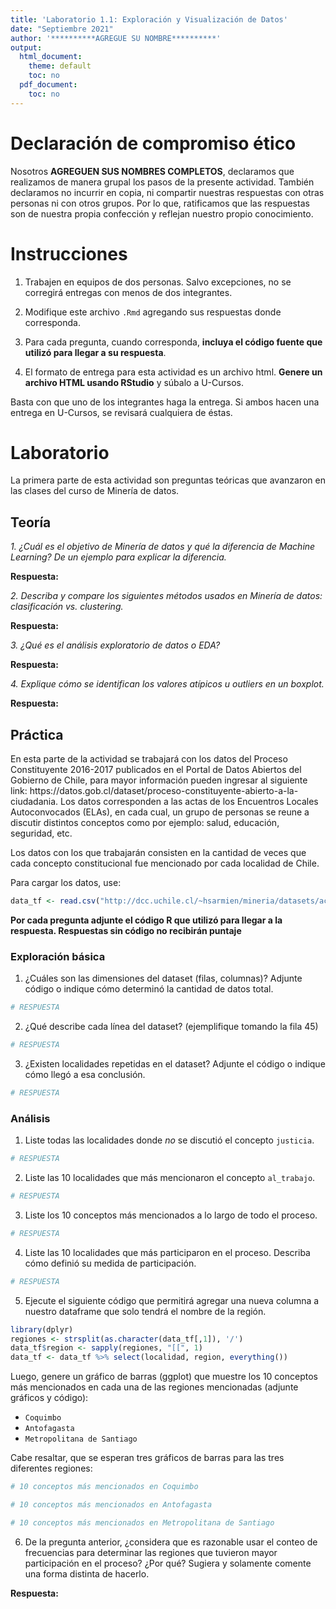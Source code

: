 ```yaml
---
title: 'Laboratorio 1.1: Exploración y Visualización de Datos'
date: "Septiembre 2021"
author: '**********AGREGUE SU NOMBRE**********'
output:
  html_document:
    theme: default
    toc: no
  pdf_document:
    toc: no
---
```



# Declaración de compromiso ético
Nosotros **AGREGUEN SUS NOMBRES COMPLETOS**, declaramos que realizamos de manera grupal los pasos de la presente actividad. También declaramos no incurrir en copia, ni compartir nuestras respuestas con otras personas ni con otros grupos. Por lo que, ratificamos que las respuestas son de nuestra propia confección y reflejan nuestro propio conocimiento.


# Instrucciones

1. Trabajen en equipos de dos personas. Salvo excepciones, no se corregirá entregas con menos de dos integrantes.

2. Modifique este archivo `.Rmd` agregando sus respuestas donde corresponda.

3. Para cada pregunta, cuando corresponda, **incluya el código fuente que utilizó para llegar a su respuesta**.

4. El formato de entrega para esta actividad es un archivo html. **Genere un archivo HTML usando RStudio** y súbalo a U-Cursos.
  
Basta con que uno de los integrantes haga la entrega. Si ambos hacen una entrega en U-Cursos, se revisará cualquiera de éstas.

# Laboratorio 
La primera parte de esta actividad son preguntas teóricas que avanzaron en las clases del curso de Minería de datos.

## Teoría

*1. ¿Cuál es el objetivo de Minería de datos y qué la diferencia de Machine Learning? De un ejemplo para explicar la diferencia.*

**Respuesta:**

*2. Describa y compare los siguientes métodos usados en Minería de datos: clasificación vs. clustering.*

**Respuesta:**

*3. ¿Qué es el análisis exploratorio de datos o EDA?*

**Respuesta:**

*4. Explique cómo se identifican los valores atípicos u outliers en un boxplot.*

**Respuesta:**

## Práctica
En esta parte de la actividad se trabajará con los datos del Proceso Constituyente 2016-2017 publicados en el Portal de Datos Abiertos del Gobierno de Chile, para mayor información pueden ingresar al siguiente link: https://datos.gob.cl/dataset/proceso-constituyente-abierto-a-la-ciudadania. Los datos corresponden a las actas de los Encuentros Locales Autoconvocados (ELAs), en cada cual, un grupo de personas se reune a discutir distintos conceptos como por ejemplo: salud, educación, seguridad, etc.

Los datos con los que trabajarán consisten en la cantidad de veces que cada concepto constitucional fue mencionado por cada localidad de Chile. 

Para cargar los datos, use:

```r
data_tf <- read.csv("http://dcc.uchile.cl/~hsarmien/mineria/datasets/actas.txt", header = T)
```

**Por cada pregunta adjunte el código R que utilizó para llegar a la respuesta. Respuestas sin código no recibirán puntaje**

### Exploración básica

1. ¿Cuáles son las dimensiones del dataset (filas, columnas)? Adjunte código o indique cómo determinó la cantidad de datos total. 

```r
# RESPUESTA
```

2. ¿Qué describe cada línea del dataset? (ejemplifique tomando la fila 45)

```r
# RESPUESTA
```

3. ¿Existen localidades repetidas en el dataset? Adjunte el código o indique cómo llegó a esa conclusión. 

```r
# RESPUESTA
```


### Análisis

1. Liste todas las localidades donde *no* se discutió el concepto `justicia`. 

```r
# RESPUESTA
```

2. Liste las 10 localidades que más mencionaron el concepto `al_trabajo`. 

```r
# RESPUESTA
```


3. Liste los 10 conceptos más mencionados a lo largo de todo el proceso.

```r
# RESPUESTA
```


4. Liste las 10 localidades que más participaron en el proceso. Describa cómo definió su medida de participación.


```r
# RESPUESTA
```


5. Ejecute el siguiente código que permitirá agregar una nueva columna a nuestro dataframe que solo tendrá el nombre de la región.

```r
library(dplyr)
regiones <- strsplit(as.character(data_tf[,1]), '/')
data_tf$region <- sapply(regiones, "[[", 1)
data_tf <- data_tf %>% select(localidad, region, everything())
```

Luego, genere un gráfico de barras (ggplot) que muestre los 10 conceptos más mencionados en cada una de las regiones mencionadas (adjunte gráficos y código):

- `Coquimbo`
- `Antofagasta`
- `Metropolitana de Santiago`


Cabe resaltar, que se esperan tres gráficos de barras para las tres diferentes regiones:


```r
# 10 conceptos más mencionados en Coquimbo
```

```r
# 10 conceptos más mencionados en Antofagasta
```

```r
# 10 conceptos más mencionados en Metropolitana de Santiago
```

6. De la pregunta anterior, ¿considera que es razonable usar el conteo de frecuencias para determinar las regiones que tuvieron mayor participación en el proceso? ¿Por qué? Sugiera y solamente comente una forma distinta de hacerlo.

**Respuesta:**
